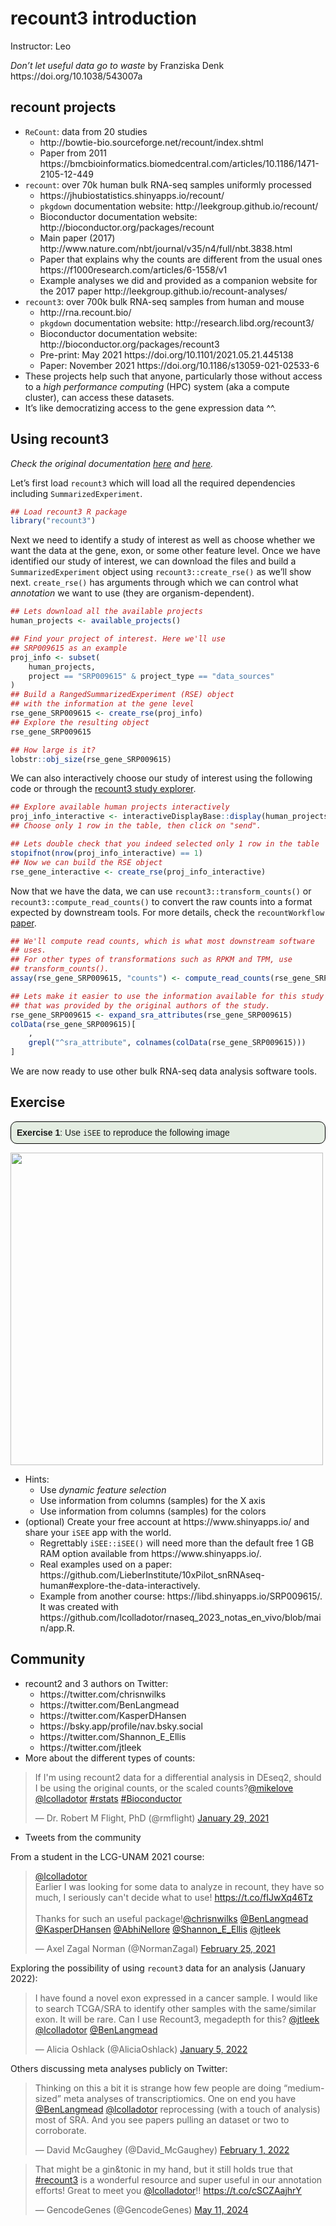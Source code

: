 # recount3 introduction

Instructor: Leo


_Don’t let useful data go to waste_ by Franziska Denk https://doi.org/10.1038/543007a

<script defer class="speakerdeck-embed" data-slide="22" data-id="4cc4e8d972824502b14f3b4273050048" data-ratio="1.77725118483412" src="//speakerdeck.com/assets/embed.js"></script>


## recount projects

* `ReCount`: data from 20 studies
    - http://bowtie-bio.sourceforge.net/recount/index.shtml
    - Paper from 2011 https://bmcbioinformatics.biomedcentral.com/articles/10.1186/1471-2105-12-449

* `recount`: over 70k human bulk RNA-seq samples uniformly processed
    - https://jhubiostatistics.shinyapps.io/recount/
    - `pkgdown` documentation website: http://leekgroup.github.io/recount/
    - Bioconductor documentation website: http://bioconductor.org/packages/recount
    - Main paper (2017) http://www.nature.com/nbt/journal/v35/n4/full/nbt.3838.html
    - Paper that explains why the counts are different from the usual ones https://f1000research.com/articles/6-1558/v1
    - Example analyses we did and provided as a companion website for the 2017 paper http://leekgroup.github.io/recount-analyses/

* `recount3`: over 700k bulk RNA-seq samples from human and mouse
    - http://rna.recount.bio/
    - `pkgdown` documentation website: http://research.libd.org/recount3/
    - Bioconductor documentation website: http://bioconductor.org/packages/recount3
    - Pre-print: May 2021 https://doi.org/10.1101/2021.05.21.445138
    - Paper: November 2021 https://doi.org/10.1186/s13059-021-02533-6
    
* These projects help such that anyone, particularly those without access to a _high performance computing_ (HPC) system (aka a compute cluster), can access these datasets.
* It's like democratizing access to the gene expression data ^^.

## Using recount3

_Check the original documentation [here](http://rna.recount.bio/docs/quick-access.html#quick-recount3) and [here](http://rna.recount.bio/docs/bioconductor.html#recount3)._

Let's first load `recount3` which will load all the required dependencies including `SummarizedExperiment`.

```r
## Load recount3 R package
library("recount3")
```

Next we need to identify a study of interest as well as choose whether we want the data at the gene, exon, or some other feature level. Once we have identified our study of interest, we can download the files and build a `SummarizedExperiment` object using `recount3::create_rse()` as we'll show next. `create_rse()` has arguments through which we can control what *annotation* we want to use (they are organism-dependent).

```r
## Lets download all the available projects
human_projects <- available_projects()

## Find your project of interest. Here we'll use
## SRP009615 as an example
proj_info <- subset(
    human_projects,
    project == "SRP009615" & project_type == "data_sources"
)
## Build a RangedSummarizedExperiment (RSE) object
## with the information at the gene level
rse_gene_SRP009615 <- create_rse(proj_info)
## Explore the resulting object
rse_gene_SRP009615

## How large is it?
lobstr::obj_size(rse_gene_SRP009615)
```

We can also interactively choose our study of interest using the following code or through the [recount3 study explorer](http://rna.recount.bio/docs/index.html#study-explorer).

```r
## Explore available human projects interactively
proj_info_interactive <- interactiveDisplayBase::display(human_projects)
## Choose only 1 row in the table, then click on "send".

## Lets double check that you indeed selected only 1 row in the table
stopifnot(nrow(proj_info_interactive) == 1)
## Now we can build the RSE object
rse_gene_interactive <- create_rse(proj_info_interactive)
```

Now that we have the data, we can use `recount3::transform_counts()` or `recount3::compute_read_counts()` to convert the raw counts into a format expected by downstream tools. For more details, check the `recountWorkflow` [paper](https://f1000research.com/articles/6-1558/v1).


```r
## We'll compute read counts, which is what most downstream software
## uses.
## For other types of transformations such as RPKM and TPM, use
## transform_counts().
assay(rse_gene_SRP009615, "counts") <- compute_read_counts(rse_gene_SRP009615)
```

```r
## Lets make it easier to use the information available for this study
## that was provided by the original authors of the study.
rse_gene_SRP009615 <- expand_sra_attributes(rse_gene_SRP009615)
colData(rse_gene_SRP009615)[
    ,
    grepl("^sra_attribute", colnames(colData(rse_gene_SRP009615)))
]
```


We are now ready to use other bulk RNA-seq data analysis software tools.


## Exercise

<style>
p.exercise  {
background-color: #E4EDE2;
padding: 9px;
border: 1px solid black;
border-radius: 10px;
font-family: sans-serif;
}
</style>

<p class="exercise">
**Exercise 1**:
Use `iSEE` to reproduce the following image
</p>

<img src="images/iSEE_SRP009615.PNG" width="500px" />

* Hints:
    - Use _dynamic feature selection_
    - Use information from columns (samples) for the X axis
    - Use information from columns (samples) for the colors
* (optional) Create your free account at https://www.shinyapps.io/ and share your `iSEE` app with the world.
  - Regrettably `iSEE::iSEE()` will need more than the default free 1 GB RAM option available from https://www.shinyapps.io/.
  - Real examples used on a paper: https://github.com/LieberInstitute/10xPilot_snRNAseq-human#explore-the-data-interactively.
  - Example from another course: https://libd.shinyapps.io/SRP009615/. It was created with https://github.com/lcolladotor/rnaseq_2023_notas_en_vivo/blob/main/app.R.

## Community

* recount2 and 3 authors on Twitter:
    - https://twitter.com/chrisnwilks
    - https://twitter.com/BenLangmead
    - https://twitter.com/KasperDHansen
    - https://bsky.app/profile/nav.bsky.social
    - https://twitter.com/Shannon_E_Ellis
    - https://twitter.com/jtleek
* More about the different types of counts:

<blockquote class="twitter-tweet"><p lang="en" dir="ltr">If I&#39;m using recount2 data for a differential analysis in DEseq2, should I be using the original counts, or the scaled counts?<a href="https://twitter.com/mikelove?ref_src=twsrc%5Etfw">@mikelove</a> <a href="https://twitter.com/lcolladotor?ref_src=twsrc%5Etfw">@lcolladotor</a> <a href="https://twitter.com/hashtag/rstats?src=hash&amp;ref_src=twsrc%5Etfw">#rstats</a> <a href="https://twitter.com/hashtag/Bioconductor?src=hash&amp;ref_src=twsrc%5Etfw">#Bioconductor</a></p>&mdash; Dr. Robert M Flight, PhD (@rmflight) <a href="https://twitter.com/rmflight/status/1354981737525366786?ref_src=twsrc%5Etfw">January 29, 2021</a></blockquote> <script async src="https://platform.twitter.com/widgets.js" charset="utf-8"></script>

* Tweets from the community

From a student in the LCG-UNAM 2021 course:

<blockquote class="twitter-tweet"><p lang="en" dir="ltr"><a href="https://twitter.com/lcolladotor?ref_src=twsrc%5Etfw">@lcolladotor</a> <br>Earlier I was looking for some data to analyze in recount, they have so much, I seriously can&#39;t decide what to use! <a href="https://t.co/fIJwXq46Tz">https://t.co/fIJwXq46Tz</a><br><br>Thanks for such an useful package!<a href="https://twitter.com/chrisnwilks?ref_src=twsrc%5Etfw">@chrisnwilks</a> <a href="https://twitter.com/BenLangmead?ref_src=twsrc%5Etfw">@BenLangmead</a> <a href="https://twitter.com/KasperDHansen?ref_src=twsrc%5Etfw">@KasperDHansen</a> <a href="https://twitter.com/AbhiNellore?ref_src=twsrc%5Etfw">@AbhiNellore</a> <a href="https://twitter.com/Shannon_E_Ellis?ref_src=twsrc%5Etfw">@Shannon_E_Ellis</a> <a href="https://twitter.com/jtleek?ref_src=twsrc%5Etfw">@jtleek</a></p>&mdash; Axel Zagal Norman (@NormanZagal) <a href="https://twitter.com/NormanZagal/status/1364762134014398467?ref_src=twsrc%5Etfw">February 25, 2021</a></blockquote> <script async src="https://platform.twitter.com/widgets.js" charset="utf-8"></script>

Exploring the possibility of using `recount3` data for an analysis (January 2022):

<blockquote class="twitter-tweet"><p lang="en" dir="ltr">I have found a novel exon expressed in a cancer sample. I would like to search TCGA/SRA to identify other samples with the same/similar exon. It will be rare. Can I use Recount3, megadepth for this? <a href="https://twitter.com/jtleek?ref_src=twsrc%5Etfw">@jtleek</a> <a href="https://twitter.com/lcolladotor?ref_src=twsrc%5Etfw">@lcolladotor</a> <a href="https://twitter.com/BenLangmead?ref_src=twsrc%5Etfw">@BenLangmead</a></p>&mdash; Alicia Oshlack (@AliciaOshlack) <a href="https://twitter.com/AliciaOshlack/status/1478518895166119937?ref_src=twsrc%5Etfw">January 5, 2022</a></blockquote> <script async src="https://platform.twitter.com/widgets.js" charset="utf-8"></script>

Others discussing meta analyses publicly on Twitter:

<blockquote class="twitter-tweet"><p lang="en" dir="ltr">Thinking on this a bit it is strange how few people are doing “medium-sized” meta analyses of transcriptiomics. One on end you have <a href="https://twitter.com/BenLangmead?ref_src=twsrc%5Etfw">@BenLangmead</a> <a href="https://twitter.com/lcolladotor?ref_src=twsrc%5Etfw">@lcolladotor</a> reprocessing (with a touch of analysis) most of SRA. And you see papers pulling an dataset or two to corroborate.</p>&mdash; David McGaughey (@David_McGaughey) <a href="https://twitter.com/David_McGaughey/status/1488596806313431044?ref_src=twsrc%5Etfw">February 1, 2022</a></blockquote> <script async src="https://platform.twitter.com/widgets.js" charset="utf-8"></script>

<blockquote class="twitter-tweet"><p lang="en" dir="ltr">That might be a gin&amp;tonic in my hand, but it still holds true that <a href="https://twitter.com/hashtag/recount3?src=hash&amp;ref_src=twsrc%5Etfw">#recount3</a> is a wonderful resource and super useful in our annotation efforts! Great to meet you <a href="https://twitter.com/lcolladotor?ref_src=twsrc%5Etfw">@lcolladotor</a>!! <a href="https://t.co/cSCZAajhrY">https://t.co/cSCZAajhrY</a></p>&mdash; GencodeGenes (@GencodeGenes) <a href="https://twitter.com/GencodeGenes/status/1789372459180798265?ref_src=twsrc%5Etfw">May 11, 2024</a></blockquote> <script async src="https://platform.twitter.com/widgets.js" charset="utf-8"></script>
